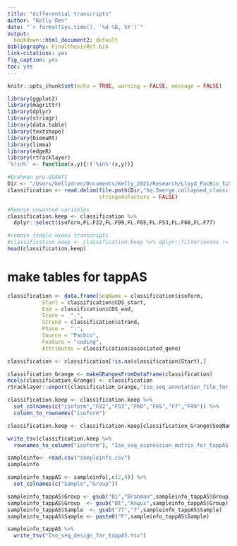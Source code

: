 ```yaml
---
title: "differential transcripts"
author: "Kelly Ren"
date: "`r format(Sys.time(), '%d %B, %Y')`"
output:
  bookdown::html_document2: default
bibliography: FinalthesisRef.bib
link-citations: yes
fig_caption: yes
toc: yes
---
```


```r
knitr::opts_chunk$set(echo = TRUE, warning = FALSE, message = FALSE)
```

```r
library(ggplot2)
library(magrittr)
library(dplyr)
library(stringr)
library(data.table)
library(textshape)
library(biomaRt)
library(limma)
library(edgeR)
library(rtracklayer)
'%!in%' <- function(x,y){!('%in%'(x,y))}
```

```r
#Brahman pre-SQANTI 
Dir <- "/Users/kellydren/Documents/Kelly_2021/Research/Lloyd_PacBio_ILMN_quantification/Raw_data/map_to_brahman/post-SQANTI-filter/"
classification <- read.delim(file.path(Dir,"hq.5merge.collapsed_classification.filtered_lite_classification.txt"),
                             stringsAsFactors = FALSE)

```

```r
#Remove unwanted variables
classification.keep <- classification %>% 
  dplyr::select(isoform,FL.F22,FL.F99,FL.F65,FL.F53,FL.F60,FL.F77)

#remove single exons transcripts
#classification.keep <- classification.keep %>% dplyr::filter(exons != 1)
head(classification.keep)
```

# make tables for tappAS

```r
classification <- data.frame(SeqName = classification$isoform,
           Start = classification$CDS_start,
           End = classification$CDS_end,
           Score =  ".",
           Strand = classification$strand,
           Phase =  ".",
           Source = "Pacbio",
           Feature = "coding",
           Attributes = classification$associated_gene)

classification <- classification[!is.na(classification$Start),]

classification_Grange <- makeGRangesFromDataFrame(classification)
mcols(classification_Grange) <- classification
rtracklayer::export(classification_Grange,"Iso_seq_annotation_file_for_tappAS.gff3",format = "gff3")

classification.keep <- classification.keep %>%
  set_colnames(c("isoform","F22","F53","F60","F65","F7","F99")) %>% 
  column_to_rownames("isoform")

classification.keep <- classification.keep[classification_Grange$SeqName,]

write_tsv(classification.keep %>% 
  rownames_to_column("isoform"), "Iso_seq_espression_matrix_for_tappAS.tsv")

sampleinfo<- read.csv("sampleinfo.csv")
sampleinfo

sampleinfo_tappAS <- sampleinfo[,c(2,4)] %>%
  set_colnames(c("Sample","Group"))

sampleinfo_tappAS$Group <- gsub("Bi","Brahman",sampleinfo_tappAS$Group) 
sampleinfo_tappAS$Group  <- gsub("Bt","Angus",sampleinfo_tappAS$Group)
sampleinfo_tappAS$Sample  <- gsub("77","7",sampleinfo_tappAS$Sample)
sampleinfo_tappAS$Sample <- paste0("F",sampleinfo_tappAS$Sample)

sampleinfo_tappAS %>%
  write_tsv("Iso_seq_design_for_tappAS.tsv")

```
